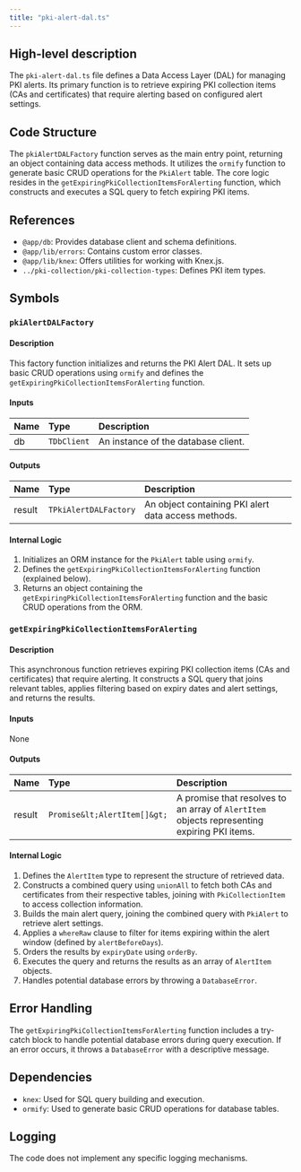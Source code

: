 ```yaml
---
title: "pki-alert-dal.ts"
---
```


## High-level description
The `pki-alert-dal.ts` file defines a Data Access Layer (DAL) for managing PKI alerts. Its primary function is to retrieve expiring PKI collection items (CAs and certificates) that require alerting based on configured alert settings.

## Code Structure
The `pkiAlertDALFactory` function serves as the main entry point, returning an object containing data access methods. It utilizes the `ormify` function to generate basic CRUD operations for the `PkiAlert` table. The core logic resides in the `getExpiringPkiCollectionItemsForAlerting` function, which constructs and executes a SQL query to fetch expiring PKI items.

## References
- `@app/db`: Provides database client and schema definitions.
- `@app/lib/errors`: Contains custom error classes.
- `@app/lib/knex`: Offers utilities for working with Knex.js.
- `../pki-collection/pki-collection-types`: Defines PKI item types.

## Symbols

### `pkiAlertDALFactory`
#### Description
This factory function initializes and returns the PKI Alert DAL. It sets up basic CRUD operations using `ormify` and defines the `getExpiringPkiCollectionItemsForAlerting` function.

#### Inputs
| Name | Type | Description |
|:-----|:-----|:------------|
| db | `TDbClient` | An instance of the database client. |

#### Outputs
| Name | Type | Description |
|:-----|:-----|:------------|
| result | `TPkiAlertDALFactory` | An object containing PKI alert data access methods. |

#### Internal Logic
1. Initializes an ORM instance for the `PkiAlert` table using `ormify`.
2. Defines the `getExpiringPkiCollectionItemsForAlerting` function (explained below).
3. Returns an object containing the `getExpiringPkiCollectionItemsForAlerting` function and the basic CRUD operations from the ORM.

### `getExpiringPkiCollectionItemsForAlerting`
#### Description
This asynchronous function retrieves expiring PKI collection items (CAs and certificates) that require alerting. It constructs a SQL query that joins relevant tables, applies filtering based on expiry dates and alert settings, and returns the results.

#### Inputs
None

#### Outputs
| Name | Type | Description |
|:-----|:-----|:------------|
| result | `Promise&lt;AlertItem[]&gt;` | A promise that resolves to an array of `AlertItem` objects representing expiring PKI items. |

#### Internal Logic
1. Defines the `AlertItem` type to represent the structure of retrieved data.
2. Constructs a combined query using `unionAll` to fetch both CAs and certificates from their respective tables, joining with `PkiCollectionItem` to access collection information.
3. Builds the main alert query, joining the combined query with `PkiAlert` to retrieve alert settings.
4. Applies a `whereRaw` clause to filter for items expiring within the alert window (defined by `alertBeforeDays`).
5. Orders the results by `expiryDate` using `orderBy`.
6. Executes the query and returns the results as an array of `AlertItem` objects.
7. Handles potential database errors by throwing a `DatabaseError`.

## Error Handling
The `getExpiringPkiCollectionItemsForAlerting` function includes a try-catch block to handle potential database errors during query execution. If an error occurs, it throws a `DatabaseError` with a descriptive message.

## Dependencies
- `knex`: Used for SQL query building and execution.
- `ormify`: Used to generate basic CRUD operations for database tables.

## Logging
The code does not implement any specific logging mechanisms.
